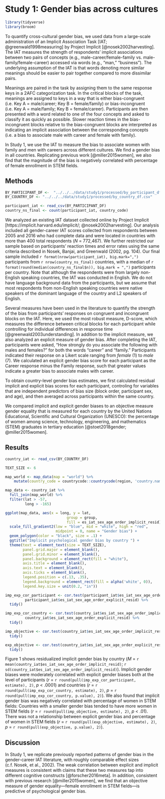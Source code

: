 # Study 1: Gender bias across cultures

```r
library(tidyverse)
library(broom)
```

To quantify cross-cultural gender bias, we used data from a large-scale administration of an  Implicit  Association Task [IAT; @greenwald1998measuring] by Project Implicit [@nosek2002harvesting]. The IAT measures the strength of respondents' implicit associations between two pairs of concepts (e.g., male-career/female-family vs. male-family/female-career) accessed via words (e.g., “man," “business”). The underlying assumption of the IAT  is that words denoting more similar meanings should be easier to pair together compared to more dissimilar pairs. 

Meanings are paired in the task by assigning them to the same response keys in a 2AFC categorization task. In the critical blocks of the task, meanings are assigned to keys in a way that is either bias-congruent (i.e.\ Key A = male/career; Key B = female/family) or bias-incongruent (i.e.\ Key A = male/family; Key B = female/career). Participants are then presented with a word related to one of the four concepts and asked to classify it as quickly as possible. Slower reaction times in the bias-incongruent blocks relative to the bias-congruent blocks are interpreted as indicating an implicit association between the corresponding concepts (i.e.\ a bias to associate male with career and female with family).

In Study 1, we use the IAT to measure the bias to associate women with family and men with careers  across different cultures. We find a gender bias in all countries. Replicating previous work [@miller2015women], we also find that the magnitude of the bias is negatively correlated with percentage of female enrollment in STEM fields.
 

## Methods

```r
BY_PARTICIPANT_DF <-  "../../../data/study1/processed/by_participant_df.csv"
BY_COUNTRY_DF <- "../../../data/study1/processed/by_country_df.csv"

participant_iat <- read_csv(BY_PARTICIPANT_DF)
country_ns_final <- count(participant_iat, country_code)
```

We analyzed an existing IAT dataset collected online by Project Implicit [https://implicit.harvard.edu/implicit/; @nosek2002harvesting]. Our analysis included all gender-career IAT scores collected from respondents between 2005 and 2016 who had complete data and  were located in countries with more than 400 total respondents (_N_ = 772,467). We further restricted our sample based on participants' reaction times and error rates using the same criteria described in Nosek, Banjai, and Greenwald (2002, pg.\ 104). Our final sample included `r format(nrow(participant_iat), big.mark=",")` participants from `r nrow(country_ns_final)` countries, with a median of `r format(round(median(country_ns_final$n)), big.mark = ",")` participants per country. Note that although the respondents were from largely non-English speaking countries, the IAT was conducted in English. We do not have language background data from the participants, but we assume that most respondents from non-English speaking countries were native speakers of the dominant language of the country and L2 speakers of English. 

Several measures have been used in the literature to quantify the strength of the bias from participants’ responses on congruent and incongruent blocks on the IAT. Here, we used the most robust measure, D-score, which measures the difference between critical blocks for each participant while controlling for  individual differences in response time [@greenwald2003understanding]. In addition to the implicit measure, we also analyzed an explicit measure of gender bias. After completing the IAT, participants were asked, "How strongly do you associate the following with males and females?" for both the words "career" and "family." Participants indicated their response on a Likert scale ranging from _female_ (1) to _male_ (7). We calculated an explicit gender bias score for each participant as the Career response minus the Family response, such that greater values indicate a greater bias to associate males with career. 

To obtain country-level gender bias estimates, we first calculated residual implicit and explicit bias scores for each participant, controling for variables that are independent predictors of bias size (block order, participant sex, and age), and then averaged across participants within the same country. 

We compared implicit and explicit gender biases to an  objective measure gender equality that is measured for each country by the United Nations Educational, Scientific and Cultural Organization (UNESCO): the percentage of women among  science, technology, engineering, and mathematics (STEM) graduates in tertiary education [@stoet2018gender; @miller2015women].

## Results
```r
country_iat <- read_csv(BY_COUNTRY_DF)

TEXT_SIZE <- 6

map_world <- map_data(map = "world") %>%
    mutate(country_code = countrycode::countrycode(region, 'country.name', 'iso2c'))

map_data <- country_iat %>%
  full_join(map_world) %>%
  filter(lat > -57, 
         long > -165) 

ggplot(map_data, aes(x = long, y = lat, 
                            group = group, 
                            fill = es_iat_sex_age_order_implicit_resid)) + 
  scale_fill_gradient2(low = "blue", mid = "white", high = "red", 
                       midpoint = 0, name = "Gender bias") +
  geom_polygon(color = "black", size = .1) +
  ggtitle("Implicit psychological gender bias by country ") +
  theme(text = element_text(size = TEXT_SIZE),
        panel.grid.major = element_blank(),
        panel.grid.minor = element_blank(),
        panel.background = element_rect(fill = "white"),
        axis.title = element_blank(),
        axis.text = element_blank(),
        axis.ticks = element_blank(),
        legend.position = c(.13, .35),
        legend.background = element_rect(fill = alpha('white', 0)),
        legend.key.size = unit(0.2, "in"))
```

```r
imp_exp_cor_participant <- cor.test(participant_iat$es_iat_sex_age_order_implicit_resid,
         participant_iat$es_iat_sex_age_order_explicit_resid) %>%
  tidy()

imp_exp_cor_country <- cor.test(country_iat$es_iat_sex_age_order_implicit_resid,
         country_iat$es_iat_sex_age_order_explicit_resid) %>%
  tidy()
```

```r
imp_objective <- cor.test(country_iat$es_iat_sex_age_order_implicit_resid, country_iat$per_women_stem) %>%
  tidy()

exp_objective <- cor.test(country_iat$es_iat_sex_age_order_explicit_resid, country_iat$per_women_stem) %>%
  tidy()
```

Figure 1 shows residualized implicit gender bias by country (_M_ = `r mean(country_iat$es_iat_sex_age_order_implicit_resid)`; `r sd(country_iat$es_iat_sex_age_order_implicit_resid)`). Implicit gender biases were moderately correlated with explicit gender biases both at the level of participants (_r_ = `r round(pull(imp_exp_cor_participant, estimate), 2)`, _p_ < .0001) and countries (_r_ = `r round(pull(imp_exp_cor_country, estimate), 2)`, _p_ = `r round(pull(imp_exp_cor_country, p.value), 2)`).   We also found that implicit gender bias was negatively correlated with percentage of women in STEM fields: Countries with a smaller gender bias tended to have more women in STEM fields (_r_ = `r round(pull(imp_objective, estimate), 2)`, _p_ < .01). There was not a relationship between explicit gender bias and percentage of women in STEM fields  (_r_ = `r round(pull(exp_objective, estimate), 2)`, _p_ = `r round(pull(exp_objective, p.value), 2)`).

## Discussion 

In Study 1, we replicate previously reported patterns of gender bias in the gender-career IAT literature, with roughly comparable effect sizes (c.f.\ Nosek, et al., 2002). The weak correlation between explicit and implicit measures is consistent with claims that these two measures tap into different cognitive constructs [@forscher2016meta]. In addition, consistent with previous research [@miller2015women], we find that an objective measure of gender equality---female enrollment in STEM fields---is predictive of psychological gender bias.